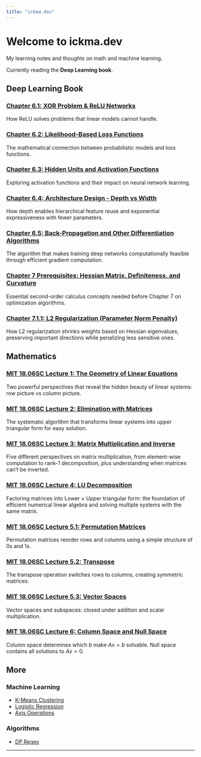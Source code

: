 ```yaml
---
title: "ickma.dev"
---
```


# Welcome to ickma.dev

My learning notes and thoughts on math and machine learning.

Currently reading the **Deep Learning book**.

## Deep Learning Book

### [Chapter 6.1: XOR Problem & ReLU Networks](ML/xor-deep-learning.ipynb)
How ReLU solves problems that linear models cannot handle.

### [Chapter 6.2: Likelihood-Based Loss Functions](ML/likelihood-loss-functions.ipynb)
The mathematical connection between probabilistic models and loss functions.

### [Chapter 6.3: Hidden Units and Activation Functions](ML/activation-functions.qmd)
Exploring activation functions and their impact on neural network learning.

### [Chapter 6.4: Architecture Design - Depth vs Width](ML/architecture-design.qmd)
How depth enables hierarchical feature reuse and exponential expressiveness with fewer parameters.

### [Chapter 6.5: Back-Propagation and Other Differentiation Algorithms](ML/backpropagation.qmd)
The algorithm that makes training deep networks computationally feasible through efficient gradient computation.

### [Chapter 7 Prerequisites: Hessian Matrix, Definiteness, and Curvature](ML/hessian-prerequisites.ipynb)
Essential second-order calculus concepts needed before Chapter 7 on optimization algorithms.

### [Chapter 7.1.1: L2 Regularization (Parameter Norm Penalty)](ML/l2-regularization.qmd)
How L2 regularization shrinks weights based on Hessian eigenvalues, preserving important directions while penalizing less sensitive ones.

## Mathematics

### [MIT 18.06SC Lecture 1: The Geometry of Linear Equations](Math/mit1806-lecture1-geometry.ipynb)
Two powerful perspectives that reveal the hidden beauty of linear systems: row picture vs column picture.

### [MIT 18.06SC Lecture 2: Elimination with Matrices](Math/mit1806-lecture2-elimination.qmd)
The systematic algorithm that transforms linear systems into upper triangular form for easy solution.

### [MIT 18.06SC Lecture 3: Matrix Multiplication and Inverse](Math/mit1806-lecture3-multiplication.qmd)
Five different perspectives on matrix multiplication, from element-wise computation to rank-1 decomposition, plus understanding when matrices can't be inverted.

### [MIT 18.06SC Lecture 4: LU Decomposition](Math/mit1806-lecture4-lu-decomposition.ipynb)
Factoring matrices into Lower × Upper triangular form: the foundation of efficient numerical linear algebra and solving multiple systems with the same matrix.

### [MIT 18.06SC Lecture 5.1: Permutation Matrices](Math/mit1806-lecture5-permutations.qmd)
Permutation matrices reorder rows and columns using a simple structure of 0s and 1s.

### [MIT 18.06SC Lecture 5.2: Transpose](Math/mit1806-lecture5-2-transpose.qmd)
The transpose operation switches rows to columns, creating symmetric matrices.

### [MIT 18.06SC Lecture 5.3: Vector Spaces](Math/mit1806-lecture5-3-spaces.qmd)
Vector spaces and subspaces: closed under addition and scalar multiplication.

### [MIT 18.06SC Lecture 6: Column Space and Null Space](Math/mit1806-lecture6-column-null-space.qmd)
Column space determines which $b$ make $Ax = b$ solvable. Null space contains all solutions to $Ax = 0$.

## More

### Machine Learning
- [K-Means Clustering](ML/kmeans.ipynb)
- [Logistic Regression](ML/logistic_regression.qmd)
- [Axis Operations](ML/axis.qmd)

### Algorithms
- [DP Regex](Algorithm/dp_regex.qmd)

---

